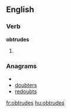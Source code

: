 ==English==

===Verb===
'''obtrudes'''

# {{third-person singular of|[[obtrude]]}}

===Anagrams===
* {{alphagram|bdeorstu}}
* [[doubters#English|doubters]]
* [[redoubts#English|redoubts]]

[[fr:obtrudes]]
[[hu:obtrudes]]